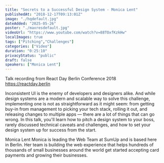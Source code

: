 ```yaml
---
title: "Secrets to a Successful Design System - Monica Lent"
publishedAt: "2018-12-17T09:13:01Z"
image: "./hqdefault.jpg"
dateAdded: "2025-05-26"
poster: "./maxresdefault.jpg"
videoUrl: "https://www.youtube.com/watch?v=88TOxfKzkHw"
localImages: true
tags: ["Pitching","Challenges"]
categories: ["Video"]
duration: "0:25:10"
privacyStatus: "public"
draft: false
speakers: ["Monica Lent"]
---
```

Talk recording from React Day Berlin Conference 2018 https://reactday.berlin

Inconsistent UI is the enemy of developers and designers alike. And while design systems are a modern and scalable way to solve this challenge, implementing one is not as straightforward as it might seem: from getting buy-in from management to picking your tech stack, rolling it out, and releasing changes to multiple apps — there are a lot of things that can go wrong. In this talk, you'll learn how to pitch a design system to your boss, rarely discussed technical caveats and challenges, and how to set your design system up for success from the start.

Monica Lent
Monica is leading the Web Team at SumUp and is based here in Berlin. Her team is building the web experience that helps hundreds of thousands of small businesses around the world get started accepting card payments and growing their businesses.
